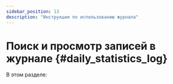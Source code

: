 ```yaml
---
sidebar_position: 13
description: "Инструкции по использованию журнала"
---
```



# Поиск и просмотр записей в журнале {#daily_statistics_log}

В этом разделе:
<DocCardList/>

[//]: # (-   [Поиск записи в журнале]&#40;getting_log.mdx&#41;)

[//]: # (-   [Просмотр записи в журнале]&#40;view_log_entry.mdx&#41;)

